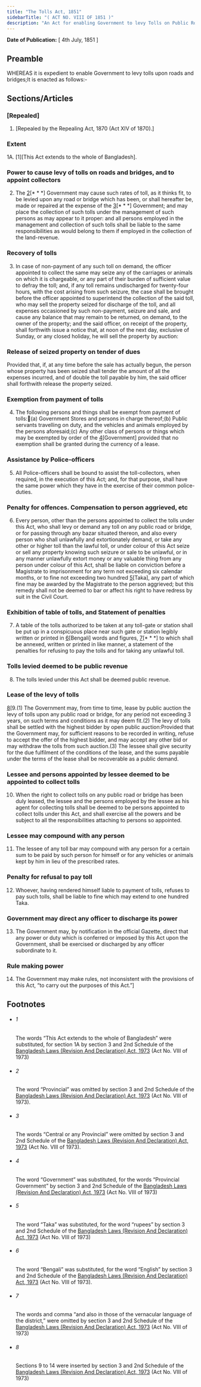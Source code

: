 ```yaml
---
title: "The Tolls Act, 1851"
sidebarTitle: "( ACT NO. VIII OF 1851 )"
description: "An Act for enabling Government to levy Tolls on Public Roads and Bridges."
---
```


**Date of Publication:** [ 4th July, 1851 ]

## Preamble

WHEREAS it is expedient to enable Government to levy tolls upon roads and bridges;It is enacted as follows:-

## Sections/Articles

### [Repealed]

1. [Repealed by the Repealing Act, 1870 (Act XIV of 1870).]

### Extent

1A. [1][This Act extends to the whole of Bangladesh].

### Power to cause levy of tolls on roads and bridges, and to appoint collectors

2. The [2](1)[\* \* \*] Government may cause such rates of toll, as it thinks fit, to be levied upon any road or bridge which has been, or shall hereafter be, made or repaired at the expense of the [3](2)[\* \* \*] Government; and may place the collection of such tolls under the management of such persons as may appear to it proper: and all persons employed in the management and collection of such tolls shall be liable to the same responsibilities as would belong to them if employed in the collection of the land-revenue.

### Recovery of tolls

3. In case of non-payment of any such toll on demand, the officer appointed to collect the same may seize any of the carriages or animals on which it is chargeable, or any part of their burden of sufficient value to defray the toll; and, if any toll remains undischarged for twenty-four hours, with the cost arising from such seizure, the case shall be brought before the officer appointed to superintend the collection of the said toll, who may sell the property seized for discharge of the toll, and all expenses occasioned by such non-payment, seizure and sale, and cause any balance that may remain to be returned, on demand, to the owner of the property; and the said officer, on receipt of the property, shall forthwith issue a notice that, at noon of the next day, exclusive of Sunday, or any closed holiday, he will sell the property by auction:

### Release of seized property on tender of dues

Provided that, if, at any time before the sale has actually begun, the person whose property has been seized shall tender the amount of all the expenses incurred, and of double the toll payable by him, the said officer shall forthwith release the property seized.

### Exemption from payment of tolls

4. The following persons and things shall be exempt from payment of tolls:(a) Government Stores and persons in charge thereof;(b) Public servants travelling on duty, and the vehicles and animals employed by the persons aforesaid;(c) Any other class of persons or things which may be exempted by order of the [4](1)[Government] provided that no exemption shall be granted during the currency of a lease.

### Assistance by Police-officers

5. All Police-officers shall be bound to assist the toll-collectors, when required, in the execution of this Act; and, for that purpose, shall have the same power which they have in the exercise of their common police-duties.

### Penalty for offences. Compensation to person aggrieved, etc

6. Every person, other than the persons appointed to collect the tolls under this Act, who shall levy or demand any toll on any public road or bridge, or for passing through any bazar situated thereon, and also every person who shall unlawfully and extortionately demand, or take any other or higher toll than the lawful toll, or under colour of this Act seize or sell any property knowing such seizure or sale to be unlawful, or in any manner unlawfully extort money or any valuable thing from any person under colour of this Act, shall be liable on conviction before a Magistrate to imprisonment for any term not exceeding six calendar months, or to fine not exceeding two hundred [5](1)[Taka], any part of which fine may be awarded by the Magistrate to the person aggrieved; but this remedy shall not be deemed to bar or affect his right to have redress by suit in the Civil Court.

### Exhibition of table of tolls, and Statement of penalties

7. A table of the tolls authorized to be taken at any toll-gate or station shall be put up in a conspicuous place near such gate or station legibly written or printed in [6](1)[Bengali] words and figures, [7](2)[\* \* \*] to which shall be annexed, written or printed in like manner, a statement of the penalties for refusing to pay the tolls and for taking any unlawful toll.

### Tolls levied deemed to be public revenue

8. The tolls levied under this Act shall be deemed public revenue.

### Lease of the levy of tolls

[8](1)[9.(1) The Government may, from time to time, lease by public auction the levy of tolls upon any public road or bridge, for any period not exceeding 3 years, on such terms and conditions as it may deem fit.(2) The levy of tolls shall be settled with the highest bidder by open public auction:Provided that the Government may, for sufficient reasons to be recorded in writing, refuse to accept the offer of the highest bidder, and may accept any other bid or may withdraw the tolls from such auction.(3) The lessee shall give security for the due fulfilment of the conditions of the lease, and the sums payable under the terms of the lease shall be recoverable as a public demand.

### Lessee and persons appointed by lessee deemed to be appointed to collect tolls

10. When the right to collect tolls on any public road or bridge has been duly leased, the lessee and the persons employed by the lessee as his agent for collecting tolls shall be deemed to be persons appointed to collect tolls under this Act, and shall exercise all the powers and be subject to all the responsibilities attaching to persons so appointed.

### Lessee may compound with any person

11. The lessee of any toll bar may compound with any person for a certain sum to be paid by such person for himself or for any vehicles or animals kept by him in lieu of the prescribed rates.

### Penalty for refusal to pay toll

12. Whoever, having rendered himself liable to payment of tolls, refuses to pay such tolls, shall be liable to fine which may extend to one hundred Taka.

### Government may direct any officer to discharge its power

13. The Government may, by notification in the official Gazette, direct that any power or duty which is conferred or imposed by this Act upon the Government, shall be exercised or discharged by any officer subordinate to it.

### Rule making power

14. The Government may make rules, not inconsistent with the provisions of this Act, “to carry out the purposes of this Act.”]

## Footnotes

- ###### 1

  The words “This Act extends to the whole of Bangladesh” were substituted, for section 1A by section 3 and 2nd Schedule of the [Bangladesh Laws (Revision And Declaration) Act, 1973](/act-430.html "Bangladesh Laws (Revision And Declaration) Act, 1973") (Act No. VIII of 1973)

- ###### 2

  The word “Provincial” was omitted by section 3 and 2nd Schedule of the [Bangladesh Laws (Revision And Declaration) Act, 1973](/act-430.html "Bangladesh Laws (Revision And Declaration) Act, 1973") (Act No. VIII of 1973).

- ###### 3

  The words “Central or any Provincial” were omitted by section 3 and 2nd Schedule of the [Bangladesh Laws (Revision And Declaration) Act, 1973](/act-430.html "Bangladesh Laws (Revision And Declaration) Act, 1973") (Act No. VIII of 1973).

- ###### 4

  The word “Government” was substituted, for the words “Provincial Government” by section 3 and 2nd Schedule of the [Bangladesh Laws (Revision And Declaration) Act, 1973](/act-430.html "Bangladesh Laws (Revision And Declaration) Act, 1973") (Act No. VIII of 1973)

- ###### 5

  The word “Taka” was substituted, for the word “rupees” by section 3 and 2nd Schedule of the [Bangladesh Laws (Revision And Declaration) Act, 1973](/act-430.html "Bangladesh Laws (Revision And Declaration) Act, 1973") (Act No. VIII of 1973)

- ###### 6

  The word “Bengali” was substituted, for the word “English” by section 3 and 2nd Schedule of the [Bangladesh Laws (Revision And Declaration) Act, 1973](/act-430.html "Bangladesh Laws (Revision And Declaration) Act, 1973") (Act No. VIII of 1973).

- ###### 7

  The words and comma “and also in those of the vernacular language of the district,” were omitted by section 3 and 2nd Schedule of the [Bangladesh Laws (Revision And Declaration) Act, 1973](/act-430.html "Bangladesh Laws (Revision And Declaration) Act, 1973") (Act No. VIII of 1973)

- ###### 8

  Sections 9 to 14 were inserted by section 3 and 2nd Schedule of the [Bangladesh Laws (Revision And Declaration) Act, 1973](/act-430.html "Bangladesh Laws (Revision And Declaration) Act, 1973") (Act No. VIII of 1973)
